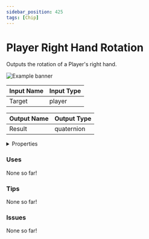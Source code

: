```yaml
---
sidebar_position: 425
tags: [Chip]
---
```


# Player Right Hand Rotation

Outputs the rotation of a Player's right hand.



![Example banner](./assets/0afab661-0870-42bb-9256-891f1a876b3b.svg)

| Input Name | Input Type |
|-----------|-----------|
| Target | player |

| Output Name | Output Type |
|-----------|-----------|
| Result | quaternion |


<details>
  <summary>Properties</summary>
  <div>
    <div>
    <table>
      <thead>
        <tr>
          <th>Is beta required?</th>
          <th>❌</th>
        </tr>
        <tr>
          <th>Is this chip a trolling risk?</th>
          <th>❌</th>
        </tr>
        <tr>
          <th>Chip UUPD</th>
          <th>._uuid</th>
        </tr>
      </thead>
    </table>
    </div>
  </div>
</details>

### Uses

None so far!

### Tips

None so far!

### Issues

None so far!